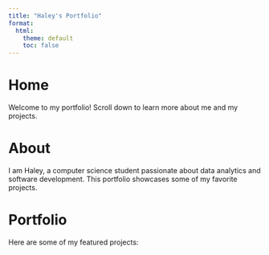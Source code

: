 ```yaml
---
title: "Haley's Portfolio"
format:
  html:
    theme: default
    toc: false
---
```


# Home {#home}
Welcome to my portfolio! Scroll down to learn more about me and my projects.

# About {#about}
I am Haley, a computer science student passionate about data analytics and software development. This portfolio showcases some of my favorite projects.

# Portfolio {#portfolio}
Here are some of my featured projects: